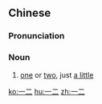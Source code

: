 ==Chinese==
{{zh-forms}}

===Pronunciation===
{{zh-pron
|m=yī'èr
|c=jat1 ji6
|cat=n
}}

===Noun===
{{zh-noun}}

# [[one]] or [[two]], just [[a little]]

[[ko:一二]]
[[hu:一二]]
[[zh:一二]]